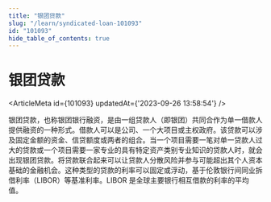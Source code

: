 ```yaml
---
title: "银团贷款"
slug: "/learn/syndicated-loan-101093"
id: "101093"
hide_table_of_contents: true
---
```



# 银团贷款

<ArticleMeta id={101093} updatedAt={'2023-09-26 13:58:54'} />
<div className='border-solid border-b border-t-0 my-4 border-[var(--ifm-color-gray-300)]' />

银团贷款，也称银团银行融资，是由一组贷款人（即银团）共同合作为单一借款人提供融资的一种形式。借款人可以是公司、一个大项目或主权政府。该贷款可以涉及固定金额的资金、信贷额度或两者的组合。当一个项目需要一笔对单一贷款人过大的贷款或一个项目需要一家专业的具有特定资产类别专业知识的贷款人时，就会出现银团贷款。将贷款联合起来可以让贷款人分散风险并参与可能超出其个人资本基础的金融机会。这种类型的贷款的利率可以固定或浮动，基于伦敦银行间同业拆借利率（LIBOR）等基准利率。LIBOR 是全球主要银行相互借款的利率的平均值。
